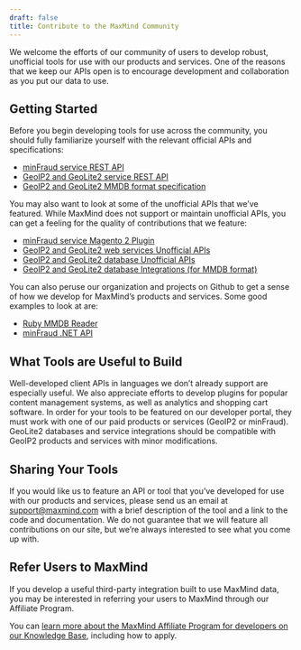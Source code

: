 ```yaml
---
draft: false
title: Contribute to the MaxMind Community
---
```


We welcome the efforts of our community of users to develop robust, unofficial
tools for use with our products and services. One of the reasons that we keep
our APIs open is to encourage development and collaboration as you put our data
to use.

## Getting Started
Before you begin developing tools for use across the community, you should fully
familiarize yourself with the relevant official APIs and specifications:
* [minFraud service REST
API](/minfraud/api-documentation/#request-and-response-api-references)
* [GeoIP2 and GeoLite2 service REST
API](/geoip/docs/web-services#request-and-response-api-references)
* [GeoIP2 and GeoLite2 MMDB format
specification](https://github.com/maxmind/MaxMind-DB/blob/main/MaxMind-DB-spec.md)

You may also want to look at some of the unofficial APIs that we’ve featured.
While MaxMind does not support or maintain unofficial APIs, you can get a
feeling for the quality of contributions that we feature:

* [minFraud service Magento 2
Plugin](https://www.weltpixel.com/magento2-maxmind-fraud-prevention-minfraud.html)
* [GeoIP2 and GeoLite2 web services Unofficial
APIs](/geoip/docs/web-services/#third-party-api-clients)
* [GeoIP2 and GeoLite2 database Unofficial
APIs](/geoip/docs/databases/#unofficial-api-clients)
* [GeoIP2 and GeoLite2 database Integrations (for MMDB
format)](/geoip/docs/databases/#integrations)

You can also peruse our organization and projects on Github to get a sense of
how we develop for MaxMind’s products and services. Some good examples to look
at are:

* [Ruby MMDB Reader](https://github.com/maxmind/MaxMind-DB-Reader-ruby)
* [minFraud .NET API](https://github.com/maxmind/minfraud-api-dotnet)

## What Tools are Useful to Build

Well-developed client APIs in languages we don’t already support are especially
useful. We also appreciate efforts to develop plugins for popular content
management systems, as well as analytics and shopping cart software. In order
for your tools to be featured on our developer portal, they must work with one
of our paid products or services (GeoIP2 or minFraud). GeoLite2 databases and
service integrations should be compatible with GeoIP2 products and services with
minor modifications.

## Sharing Your Tools

If you would like us to feature an API or tool that you’ve developed for use
with our products and services, please send us an email at support@maxmind.com
with a brief description of the tool and a link to the code and documentation.
We do not guarantee that we will feature all contributions on our site, but
we’re always interested to see what you come up with.

## Refer Users to MaxMind

If you develop a useful third-party integration built to use MaxMind data, you
may be interested in referring your users to MaxMind through our Affiliate
Program.

You can [learn more about the MaxMind Affiliate Program for developers on our
Knowledge Base](https://support.maxmind.com/hc/en-us/sections/5066199198619-Affiliate-Program),
including how to apply.
